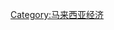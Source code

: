 {{Navbox
| name = 北马经济特区
| title = {{flagicon image|Flag of Perlis.svg}}{{flagicon image|Flag of Kedah.svg}}{{flagicon image|Flag of Penang (Malaysia).svg}}{{flagicon image|Flag of Perak.svg}} [[北马经济特区]] {{small|(NCER)}}
| state    = {{{state|autocollapse}}}
| bodyclass = hlist

| group1 = [[玻璃市]]
| list1  =
* [[加央 (城市)|加央]]
* [[巴东勿刹 (马来西亚)|巴东勿刹]]
* [[玻璃市种子中心]]

| group2 = [[吉打]]
| list2  =
* [[亚罗士打]]
* [[安南武吉]]
* [[浮罗交怡]]
* [[黑木山]]
* [[马来西亚北方大学]]
* [[苏丹阿都哈林机场]]
* [[亚罗士打电讯塔]]
* [[泛东吉打内陆大道]]
* [[稻草博物馆]]
* [[莪仑]]
* [[双溪大年]]
* [[居林高科技园]]
* [[南吉打大道]]

| group3 = [[槟城]]
| list3  =
* [[北海 (槟城)|北海]]
* [[北海外环公路]]
* [[双溪柔府大道]]
* [[乔治市]]
* [[敦林苍佑大道]]
** [[敦林苍佑大道|日落洞大道]]
* [[光大大厦]]
* [[槟城渡轮服务]]
* [[瑞典咸港口]]
* [[槟城单轨]]
* [[槟威大桥]]
* [[苏丹阿都哈林大桥]]（二桥）
* [[槟城中环广场|槟城中央车站]]
* [[檳城國際機場|槟城国际机场]]
* [[Penang Global City Centre]]
* [[槟岛外环公路]]
* [[槟城海底隧道]]
* [[槟城快捷通]]
* [[马来西亚理科大学]]

| group4 = [[霹雳州]]
| list4  =
* [[柏隆—天猛莪]] <small>（[[天猛莪湖]]、[[天猛莪水坝]]、[[万汀岛]]、[[天猛莪湖大桥]])</small>
* [[东西大道]]
* [[宜力]]
* [[高乌]]
* [[玲珑]]
* [[国油科技大学]]
* [[九洞—司南马—峇都交湾大道]]（九十八大道）

}}<noinclude>
{{collapsible option}}
[[Category:马来西亚经济]]

</noinclude>